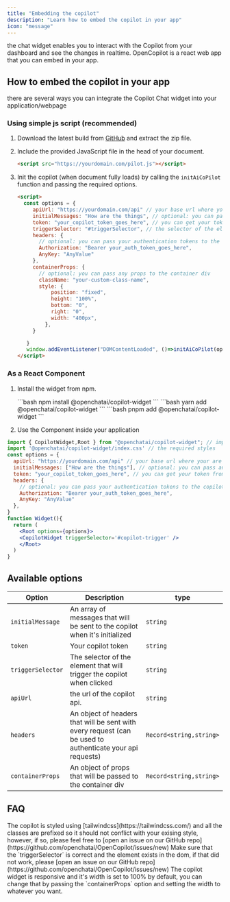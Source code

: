 ```yaml
---
title: "Embedding the copilot"
description: "Learn how to embed the copilot in your app"
icon: "message"
---
```

the chat widget enables you to interact with the Copilot from your dashboard and see the changes in realtime.
OpenCopilot is a react web app that you can embed in your app. 

## How to embed the copilot in your app

there are several ways you can integrate the Copilot Chat widget into your application/webpage
<CardGroup cols={2}>
<Card title="As a JavaScript File" icon="js">
</Card>
<Card title='As a React Component (via npm)' icon='react'>
</Card>
  </CardGroup>

### Using simple js script (recommended)

1. Download the latest build from [GitHub](https://github.com/openchatai/OpenCopilot/actions)
   and extract the zip file.

2. Include the provided JavaScript file in the head of your document.
   ```html
   <script src="https://yourdomain.com/pilot.js"></script>
   ```
3. Init the copilot (when document fully loads) by calling the `initAiCoPilot` function and passing the required options.

   ```html
   <script>
     const options = {
        apiUrl: "https://yourdomain.com/api" // your base url where your are hosting OpenCopilot at (the API), usually it's http://localhost:5000/api
        initialMessages: "How are the things", // optional: you can pass an array of messages that will be sent to the copilot when it's initialized
        token: "your_copilot_token_goes_here", // you can get your token from the dashboard
        triggerSelector: "#triggerSelector", // the selector of the element that will trigger the copilot when clicked
        headers: {
          // optional: you can pass your authentication tokens to the copilot or any other header you want to send with every request
          Authorization: "Bearer your_auth_token_goes_here",
          AnyKey: "AnyValue"
        },
        containerProps: {
          // optional: you can pass any props to the container div
          className: "your-custom-class-name",
          style: {
              position: "fixed",
              height: "100%",
              bottom: "0",
              right: "0",
              width: "400px",
            },
        } 

      }
      window.addEventListener("DOMContentLoaded", ()=>initAiCoPilot(options)); // window.onload
   </script>
   ```

### As a React Component

1. Install the widget from npm.

   <Tabs>
     <Tab title="npm">
     ```bash
      npm install @openchatai/copilot-widget 
      ```
      </Tab>
     <Tab title="yarn">
     ```bash
      yarn add @openchatai/copilot-widget 
      ```
      </Tab>
     <Tab title="pnpm">
     ```bash 
     pnpm add @openchatai/copilot-widget 
     ```
     </Tab>
   </Tabs>

2. Use the Component inside your application

```jsx
import { CopilotWidget,Root } from "@openchatai/copilot-widget"; // import the component
import '@openchatai/copilot-widget/index.css' // the required styles
const options = {
  apiUrl: "https://yourdomain.com/api" // your base url where your are hosting OpenCopilot at (the API), usually it's http://localhost:5000/api
  initialMessages: ["How are the things"], // optional: you can pass an array of messages that will be sent to the copilot when it's initialized
  token: "your_copilot_token_goes_here", // you can get your token from the dashboard
  headers: {
    // optional: you can pass your authentication tokens to the copilot or any other header you want to send with every request
    Authorization: "Bearer your_auth_token_goes_here",
    AnyKey: "AnyValue"
  },
}
function Widget(){
  return (
    <Root options={options}>
    <CopilotWidget triggerSelector='#copilot-trigger' />
    </Root>
  )
}
```



## Available options

| Option            | Description                                                                                               | type                    |
| ----------------- | --------------------------------------------------------------------------------------------------------- | ----------------------- |
| `initialMessage`  | An array of messages that will be sent to the copilot when it's initialized                               | `string`                |
| `token`           | Your copilot token                                                                                        | `string`                |
| `triggerSelector` | The selector of the element that will trigger the copilot when clicked                                    | `string`                |
| `apiUrl`          | the url of the copilot api.                                                                               | `string`                |
| `headers`         | An object of headers that will be sent with every request (can be used to authenticate your api requests) | `Record<string,string>` |
| `containerProps`  | An object of props that will be passed to the container div                                               | `Record<string,string>` |
## FAQ

<AccordionGroup>
  <Accordion title="I have a style conflict with the widget">
    The copilot is styled using
    [tailwindcss](https://tailwindcss.com/) and all the classes are prefixed so it should not conflict with your
    exising style, however, if so, please feel free to [open an issue on our GitHub repo](https://github.com/openchatai/OpenCopilot/issues/new)
  </Accordion>

  <Accordion title="The copilot widget is not showing up">
    Make sure that the `triggerSelector` is correct and the element exists in
    the dom, if that did not work, please [open an issue on our GitHub repo](https://github.com/openchatai/OpenCopilot/issues/new)
  </Accordion>

  <Accordion title="The copilot widget is so small">
    The copilot widget is responsive and it's width is set to 100% by default, you can change that by passing the
    `containerProps` option and setting the width to whatever you want.
  </Accordion>
</AccordionGroup>
